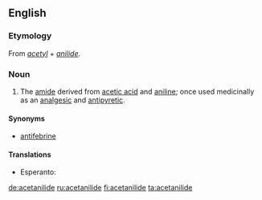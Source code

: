 ==English==
{{wikipedia}}

===Etymology===
From ''[[acetyl]]'' + ''[[anilide]]''.

===Noun===
{{en-noun|s|-}}

# {{organic chemistry|pharmaceutical drug}} The [[amide]] derived from [[acetic acid]] and [[aniline]]; once used medicinally as an [[analgesic]] and [[antipyretic]].

====Synonyms====
*[[antifebrine]]

====Translations====
{{trans-top|amide derived from acetic acid and aniline}}
* Esperanto: {{t|eo|acetanilido}}
{{trans-mid}}
{{trans-bottom}}

[[de:acetanilide]]
[[ru:acetanilide]]
[[fi:acetanilide]]
[[ta:acetanilide]]
